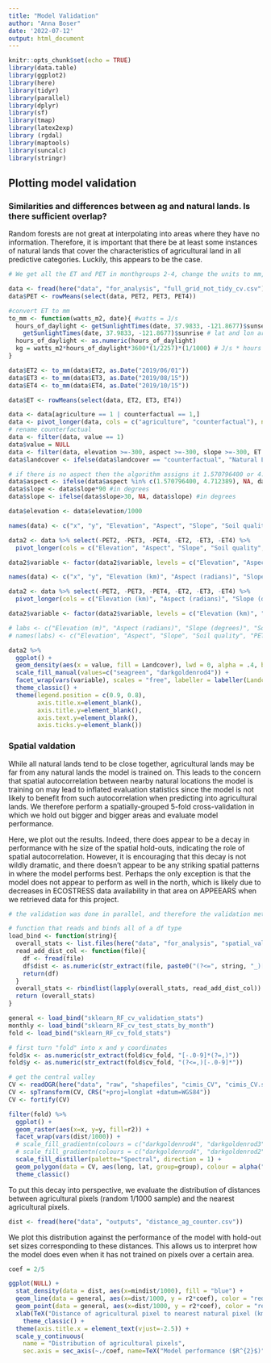 ```yaml
---
title: "Model Validation"
author: "Anna Boser"
date: '2022-07-12'
output: html_document
---
```


```r
knitr::opts_chunk$set(echo = TRUE)
library(data.table)
library(ggplot2)
library(here)
library(tidyr)
library(parallel)
library(dplyr)
library(sf)
library(tmap)
library(latex2exp)
library (rgdal)
library(maptools)
library(suncalc)
library(stringr)
```

## Plotting model validation

### Similarities and differences between ag and natural lands. Is there sufficient overlap? 

Random forests are not great at interpolating into areas where they have no information. Therefore, it is important that there be at least some instances of natural lands that cover the characteristics of agricultural land in all predictive categories. Luckily, this appears to be the case. 

```r
# We get all the ET and PET in monthgroups 2-4, change the units to mm, and then average. 

data <- fread(here("data", "for_analysis", "full_grid_not_tidy_cv.csv"), drop = c("PET0", "PET1", "PET5", "ET0", "ET1", "ET5"))
data$PET <- rowMeans(select(data, PET2, PET3, PET4))

#convert ET to mm
to_mm <- function(watts_m2, date){ #watts = J/s
  hours_of_daylight <- getSunlightTimes(date, 37.9833, -121.8677)$sunset - 
    getSunlightTimes(date, 37.9833, -121.8677)$sunrise # lat and lon are SJ valley coordinates from google maps. timezone not specified since we only care about the difference
  hours_of_daylight <- as.numeric(hours_of_daylight)
  kg = watts_m2*hours_of_daylight*3600*(1/2257)*(1/1000) # J/s * hours (h) * seconds in an hour (s/h) * latent heat of fusion (g/J) * conversion to kg AKA mm over a m2 (kg/g)
}

data$ET2 <- to_mm(data$ET2, as.Date("2019/06/01"))
data$ET3 <- to_mm(data$ET3, as.Date("2019/08/15"))
data$ET4 <- to_mm(data$ET4, as.Date("2019/10/15"))

data$ET <- rowMeans(select(data, ET2, ET3, ET4))

data <- data[agriculture == 1 | counterfactual == 1,]
data <- pivot_longer(data, cols = c("agriculture", "counterfactual"), names_to = "landcover")
# rename counterfactual
data <- filter(data, value == 1)
data$value = NULL
data <- filter(data, elevation >=-300, aspect >=-300, slope >=-300, ET >=0)
data$landcover <- ifelse(data$landcover == "counterfactual", "Natural Land", "Agriculture")

# if there is no aspect then the algorithm assigns it 1.570796400 or 4.712389 so we turn these into NA
data$aspect <- ifelse(data$aspect %in% c(1.570796400, 4.712389), NA, data$aspect)
data$slope <- data$slope*90 #in degrees
data$slope <- ifelse(data$slope>30, NA, data$slope) #in degrees

data$elevation <- data$elevation/1000
```

```r
names(data) <- c("x", "y", "Elevation", "Aspect", "Slope", "Soil quality", "PET2", "PET3", "PET4", "ET2", "ET3", "ET4", "PET", "ET", "Landcover")

data2 <- data %>% select(-PET2, -PET3, -PET4, -ET2, -ET3, -ET4) %>%
  pivot_longer(cols = c("Elevation", "Aspect", "Slope", "Soil quality", "PET", "ET"), names_to = "variable") 

data2$variable <- factor(data2$variable, levels = c("Elevation", "Aspect", "Slope", "Soil quality", "PET", "ET"))
```


```r
names(data) <- c("x", "y", "Elevation (km)", "Aspect (radians)", "Slope (degrees)", "Soil quality (CA storie index)", "PET2", "PET3", "PET4", "ET2", "ET3", "ET4", "PET (mm)", "ET (mm)", "Landcover")

data2 <- data %>% select(-PET2, -PET3, -PET4, -ET2, -ET3, -ET4) %>%
  pivot_longer(cols = c("Elevation (km)", "Aspect (radians)", "Slope (degrees)", "Soil quality (CA storie index)", "PET (mm)", "ET (mm)"), names_to = "variable") 

data2$variable <- factor(data2$variable, levels = c("Elevation (km)", "Aspect (radians)", "Slope (degrees)", "Soil quality (CA storie index)", "PET (mm)", "ET (mm)"))

# labs <- c("Elevation (m)", "Aspect (radians)", "Slope (degrees)", "Soil quality (CA storie index)", "PET (mm)", "ET (mm)")
# names(labs) <- c("Elevation", "Aspect", "Slope", "Soil quality", "PET", "ET")
```

```r
data2 %>%
  ggplot() + 
  geom_density(aes(x = value, fill = Landcover), lwd = 0, alpha = .4, bw = .05) + 
  scale_fill_manual(values=c("seagreen", "darkgoldenrod4")) +
  facet_wrap(vars(variable), scales = "free", labeller = labeller(Landcover = labs)) + 
  theme_classic() +  
  theme(legend.position = c(0.9, 0.8), 
        axis.title.x=element_blank(),
        axis.title.y=element_blank(),
        axis.text.y=element_blank(),
        axis.ticks.y=element_blank()) 
```


### Spatial valdation

While all natural lands tend to be close together, agricultural lands may be far from any natural lands the model is trained on. This leads to the concern that spatial autocorrelation between nearby natural locations the model is training on may lead to inflated evaluation statistics since the model is not likely to benefit from such autocorrelation when predicting into agricultural lands. We therefore perform a spatially-grouped 5-fold cross-validation in which we hold out bigger and bigger areas and evaluate model performance. 

Here, we plot out the results. Indeed, there does appear to be a decay in performance with he size of the spatial hold-outs, indicating the role of spatial autocorrelation. However, it is encouraging that this decay is not wildly dramatic, and there doesn't appear to be any striking spatial patterns in where the model performs best. Perhaps the only exception is that the model does not appear to perform as well in the north, which is likely due to decreases in ECOSTRESS data availability in that area on APPEEARS when we retrieved data for this project. 

```r
# the validation was done in parallel, and therefore the validation metrics are stored separately for each hold out size. Here, we put them together. 

# function that reads and binds all of a df type
load_bind <- function(string){
  overall_stats <- list.files(here("data", "for_analysis", "spatial_validation"), full = TRUE, pattern = string)
  read_add_dist_col <- function(file){
    df <- fread(file)
    df$dist <- as.numeric(str_extract(file, paste0("(?<=", string, "_)[0-9]*(?=.csv)")))
    return(df)
  }
  overall_stats <- rbindlist(lapply(overall_stats, read_add_dist_col))
  return (overall_stats)
}

general <- load_bind("sklearn_RF_cv_validation_stats")
monthly <- load_bind("sklearn_RF_cv_test_stats_by_month")
fold <- load_bind("sklearn_RF_cv_fold_stats")
```

```r
# first turn "fold" into x and y coordinates
fold$x <- as.numeric(str_extract(fold$cv_fold, "[-.0-9]*(?=,)"))
fold$y <- as.numeric(str_extract(fold$cv_fold, "(?<=,)[-.0-9]*"))

# get the central valley
CV <- readOGR(here("data", "raw", "shapefiles", "cimis_CV", "cimis_CV.shp"))
CV <- spTransform(CV, CRS("+proj=longlat +datum=WGS84"))
CV <- fortify(CV)

filter(fold) %>%
  ggplot() + 
  geom_raster(aes(x=x, y=y, fill=r2)) +
  facet_wrap(vars(dist/1000)) +
  # scale_fill_gradientn(colours = c("darkgoldenrod4", "darkgoldenrod3", "darkgoldenrod2", "darkgoldenrod1", "khaki1", "lightgreen", "turquoise3", "deepskyblue3", "mediumblue", "mediumblue", "navyblue", "navyblue", "midnightblue", "midnightblue", "midnightblue", "black", "black")) +
  # scale_fill_gradientn(colours = c("darkgoldenrod4", "darkgoldenrod2", "khaki1", "lightgreen", "turquoise3", "deepskyblue3", "mediumblue", "navyblue", "midnightblue", "black")) +
  scale_fill_distiller(palette="Spectral", direction = 1) +
  geom_polygon(data = CV, aes(long, lat, group=group), colour = alpha("black", 1), fill = NA) +
  theme_classic() 
```

To put this decay into perspective, we evaluate the distribution of distances between agricultural pixels (random 1/1000 sample) and the nearest agricultural pixels. 

```r
dist <- fread(here("data", "outputs", "distance_ag_counter.csv"))
```

We plot this distribution against the performance of the model with hold-out set sizes corresponding to these distances. This allows us to interpret how the model does even when it has  not trained on pixels over a certain area. 

```r
coef = 2/5

ggplot(NULL) + 
  stat_density(data = dist, aes(x=mindist/1000), fill = "blue") + 
  geom_line(data = general, aes(x=dist/1000, y = r2*coef), color = "red") +
  geom_point(data = general, aes(x=dist/1000, y = r2*coef), color = "red") +
  xlab(TeX("Distance of agricultural pixel to nearest natural pixel (km) \n Size of areas left out of model training (km^2)")) + 
    theme_classic() + 
  theme(axis.title.x = element_text(vjust=-2.5)) +
  scale_y_continuous(
    name = "Distribution of agricultural pixels",
    sec.axis = sec_axis(~./coef, name=TeX("Model performance ($R^{2}$)")))

```

### 
